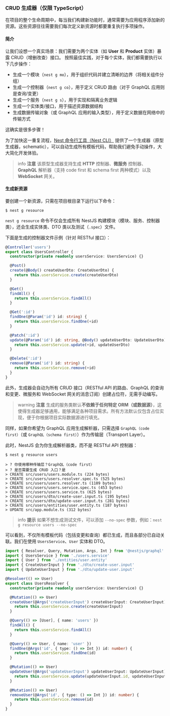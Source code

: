 ### CRUD 生成器（仅限 TypeScript）

在项目的整个生命周期中，每当我们构建新功能时，通常需要为应用程序添加新的资源。这些资源往往需要我们每次定义新资源时都要重复执行多项操作。

#### 简介

让我们设想一个真实场景：我们需要为两个实体（如 **User** 和 **Product** 实体）暴露 CRUD（增删改查）接口。
按照最佳实践，对于每个实体，我们都需要执行以下几步操作：

- 生成一个模块（`nest g mo`），用于组织代码并建立清晰的边界（将相关组件分组）
- 生成一个控制器（`nest g co`），用于定义 CRUD 路由（对于 GraphQL 应用则是查询/变更）
- 生成一个服务（`nest g s`），用于实现和隔离业务逻辑
- 生成一个实体类/接口，用于描述资源数据结构
- 生成数据传输对象（或 GraphQL 应用的输入类型），用于定义数据在网络中的传输方式

这确实是很多步骤！

为了加快这一重复流程，[Nest 命令行工具（Nest CLI）](/cli/overview) 提供了一个生成器（原型生成器，schematic），可以自动生成所有模板代码，帮助我们避免手动操作，大大简化开发体验。

> info **注意** 该原型生成器支持生成 **HTTP** 控制器、**微服务** 控制器、**GraphQL** 解析器（支持 code first 和 schema first 两种模式）以及 **WebSocket** 网关。

#### 生成新资源

要创建一个新资源，只需在项目根目录下运行以下命令：

```shell
$ nest g resource
```

`nest g resource` 命令不仅会生成所有 NestJS 构建模块（模块、服务、控制器类），还会生成实体类、DTO 类以及测试（`.spec`）文件。

下面是生成的控制器文件示例（针对 RESTful 接口）：

```ts
@Controller('users')
export class UsersController {
  constructor(private readonly usersService: UsersService) {}

  @Post()
  create(@Body() createUserDto: CreateUserDto) {
    return this.usersService.create(createUserDto)
  }

  @Get()
  findAll() {
    return this.usersService.findAll()
  }

  @Get(':id')
  findOne(@Param('id') id: string) {
    return this.usersService.findOne(+id)
  }

  @Patch(':id')
  update(@Param('id') id: string, @Body() updateUserDto: UpdateUserDto) {
    return this.usersService.update(+id, updateUserDto)
  }

  @Delete(':id')
  remove(@Param('id') id: string) {
    return this.usersService.remove(+id)
  }
}
```

此外，生成器会自动为所有 CRUD 接口（RESTful API 的路由、GraphQL 的查询和变更、微服务和 WebSocket 网关的消息订阅）创建占位符，无需手动编写。

> warning **注意** 生成的服务类默认**不依赖于任何特定 ORM（或数据源）**，这使得生成器足够通用，能够满足各种项目需求。所有方法默认仅包含占位实现，便于你根据项目实际数据源进行填充。

同样，如果你希望为 GraphQL 应用生成解析器，只需选择 `GraphQL（code first）`（或 `GraphQL（schema first）`）作为传输层（Transport Layer）。

此时，NestJS 会为你生成解析器类，而不是 RESTful API 控制器：

```shell
$ nest g resource users

> ? 你使用哪种传输层？GraphQL（code first）
> ? 是否需要生成 CRUD 入口？是
> CREATE src/users/users.module.ts (224 bytes)
> CREATE src/users/users.resolver.spec.ts (525 bytes)
> CREATE src/users/users.resolver.ts (1109 bytes)
> CREATE src/users/users.service.spec.ts (453 bytes)
> CREATE src/users/users.service.ts (625 bytes)
> CREATE src/users/dto/create-user.input.ts (195 bytes)
> CREATE src/users/dto/update-user.input.ts (281 bytes)
> CREATE src/users/entities/user.entity.ts (187 bytes)
> UPDATE src/app.module.ts (312 bytes)
```

> info **提示** 如果不想生成测试文件，可以添加 `--no-spec` 参数，例如：`nest g resource users --no-spec`

可以看到，不仅所有模板代码（包括变更和查询）都已生成，而且各部分已自动关联。我们在使用 `UsersService`、`User` 实体和 DTO。

```ts
import { Resolver, Query, Mutation, Args, Int } from '@nestjs/graphql'
import { UsersService } from './users.service'
import { User } from './entities/user.entity'
import { CreateUserInput } from './dto/create-user.input'
import { UpdateUserInput } from './dto/update-user.input'

@Resolver(() => User)
export class UsersResolver {
  constructor(private readonly usersService: UsersService) {}

  @Mutation(() => User)
  createUser(@Args('createUserInput') createUserInput: CreateUserInput) {
    return this.usersService.create(createUserInput)
  }

  @Query(() => [User], { name: 'users' })
  findAll() {
    return this.usersService.findAll()
  }

  @Query(() => User, { name: 'user' })
  findOne(@Args('id', { type: () => Int }) id: number) {
    return this.usersService.findOne(id)
  }

  @Mutation(() => User)
  updateUser(@Args('updateUserInput') updateUserInput: UpdateUserInput) {
    return this.usersService.update(updateUserInput.id, updateUserInput)
  }

  @Mutation(() => User)
  removeUser(@Args('id', { type: () => Int }) id: number) {
    return this.usersService.remove(id)
  }
}
```

